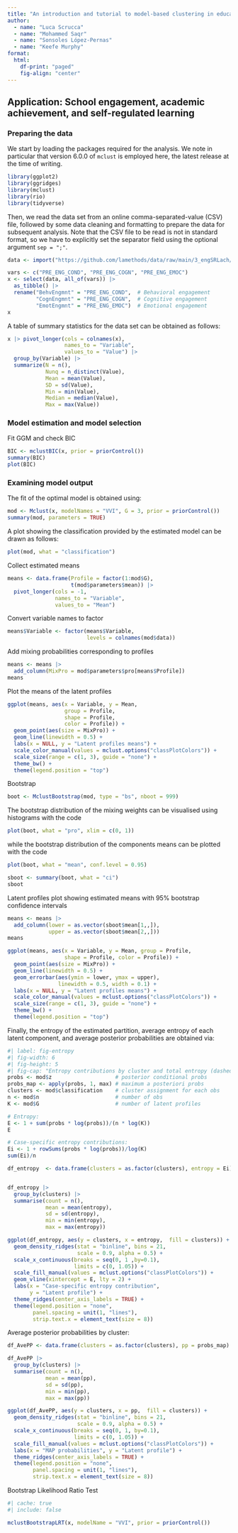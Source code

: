 ```yaml
---
title: "An introduction and tutorial to model-based clustering in education via latent profile analysis"
author:
  - name: "Luca Scrucca"
  - name: "Mohammed Saqr"
  - name: "Sonsoles López-Pernas"
  - name: "Keefe Murphy"
format: 
  html:
    df-print: "paged"
    fig-align: "center"
---
```

 
## Application: School engagement, academic achievement, and self-regulated learning

### Preparing the data
We start by loading the packages required for the analysis. We note in particular that version 6.0.0 of `mclust` is employed here, the latest release at the time of writing.
```r
library(ggplot2)
library(ggridges)
library(mclust)
library(rio)
library(tidyverse)
```
Then, we read the data set from an online comma-separated-value (CSV) file, followed by some data cleaning and formatting to prepare the data for subsequent analysis. Note that the CSV file to be read is not in standard format, so we have to explicitly set the separator field using the optional argument `sep = ";"`.
 
```r
data <- import("https://github.com/lamethods/data/raw/main/3_engSRLach/Manuscript_School%20Engagment.csv", sep = ";")
```

```r
vars <- c("PRE_ENG_COND", "PRE_ENG_COGN", "PRE_ENG_EMOC")
x <- select(data, all_of(vars)) |> 
  as_tibble() |>
  rename("BehvEngmnt" = "PRE_ENG_COND",  # Behavioral engagement
         "CognEngmnt" = "PRE_ENG_COGN",  # Cognitive engagement
         "EmotEngmnt" = "PRE_ENG_EMOC")  # Emotional engagement
x
```
A table of summary statistics for the data set can be obtained as follows:
```r
x |> pivot_longer(cols = colnames(x),
                  names_to = "Variable",
                  values_to = "Value") |>
  group_by(Variable) |>
  summarize(N = n(),
            Nunq = n_distinct(Value),
            Mean = mean(Value),
            SD = sd(Value),
            Min = min(Value),
            Median = median(Value),
            Max = max(Value))
```

### Model estimation and model selection
Fit GGM and check BIC
```r
BIC <- mclustBIC(x, prior = priorControl())
summary(BIC)
plot(BIC)
```

### Examining model output
The fit of the optimal model is obtained using:
```r
mod <- Mclust(x, modelNames = "VVI", G = 3, prior = priorControl())
summary(mod, parameters = TRUE)
```

A plot showing the classification provided by the estimated model can be drawn as follows:
```r
plot(mod, what = "classification") 
```

Collect estimated means
```r
means <- data.frame(Profile = factor(1:mod$G),
                    t(mod$parameters$mean)) |>
  pivot_longer(cols = -1,
               names_to = "Variable",
               values_to = "Mean")
```

Convert variable names to factor
```r
means$Variable <- factor(means$Variable, 
                         levels = colnames(mod$data))
```

Add mixing probabilities corresponding to profiles
```r
means <- means |> 
  add_column(MixPro = mod$parameters$pro[means$Profile])
means
```

Plot the means of the latent profiles
```r
ggplot(means, aes(x = Variable, y = Mean,
                  group = Profile, 
                  shape = Profile, 
                  color = Profile)) +
  geom_point(aes(size = MixPro)) +
  geom_line(linewidth = 0.5) +
  labs(x = NULL, y = "Latent profiles means") +
  scale_color_manual(values = mclust.options("classPlotColors")) +
  scale_size(range = c(1, 3), guide = "none") +
  theme_bw() +
  theme(legend.position = "top")
```

Bootstrap
```r
boot <- MclustBootstrap(mod, type = "bs", nboot = 999)
```
The bootstrap distribution of the mixing weights can be visualised using histograms with the code
```r
plot(boot, what = "pro", xlim = c(0, 1))
```
while the bootstrap distribution of the components means can be plotted with the code
```r
plot(boot, what = "mean", conf.level = 0.95)
```

```r
sboot <- summary(boot, what = "ci")
sboot
```

Latent profiles plot showing estimated means with 95% bootstrap confidence intervals
```r
means <- means |> 
  add_column(lower = as.vector(sboot$mean[1,,]),
             upper = as.vector(sboot$mean[2,,]))
means

ggplot(means, aes(x = Variable, y = Mean, group = Profile, 
                  shape = Profile, color = Profile)) +
  geom_point(aes(size = MixPro)) +
  geom_line(linewidth = 0.5) +
  geom_errorbar(aes(ymin = lower, ymax = upper), 
                linewidth = 0.5, width = 0.1) +
  labs(x = NULL, y = "Latent profiles means") +
  scale_color_manual(values = mclust.options("classPlotColors")) +
  scale_size(range = c(1, 3), guide = "none") +
  theme_bw() +
  theme(legend.position = "top")
```

Finally, the entropy of the estimated partition, average entropy of each latent component, and average posterior probabilities are obtained via:
```r
#| label: fig-entropy
#| fig-width: 6
#| fig-height: 5
#| fig-cap: "Entropy contributions by cluster and total entropy (dashed line)."
probs <- mod$z                    # posterior conditional probs
probs_map <- apply(probs, 1, max) # maximum a posteriori probs
clusters <- mod$classification    # cluster assignment for each obs
n <- mod$n                        # number of obs
K <- mod$G                        # number of latent profiles

# Entropy:
E <- 1 + sum(probs * log(probs))/(n * log(K))
E

# Case-specific entropy contributions:
Ei <- 1 + rowSums(probs * log(probs))/log(K)
sum(Ei)/n

df_entropy  <- data.frame(clusters = as.factor(clusters), entropy = Ei)


df_entropy |>
  group_by(clusters) |>
  summarise(count = n(),
            mean = mean(entropy),
            sd = sd(entropy),
            min = min(entropy),
            max = max(entropy))

ggplot(df_entropy, aes(y = clusters, x = entropy,  fill = clusters)) +
  geom_density_ridges(stat = "binline", bins = 21,
                      scale = 0.9, alpha = 0.5) +
  scale_x_continuous(breaks = seq(0, 1 ,by=0.1), 
                     limits = c(0, 1.05)) +
  scale_fill_manual(values = mclust.options("classPlotColors")) +
  geom_vline(xintercept = E, lty = 2) +
  labs(x = "Case-specific entropy contribution", 
       y = "Latent profile") +
  theme_ridges(center_axis_labels = TRUE) +
  theme(legend.position = "none",
        panel.spacing = unit(1, "lines"),
        strip.text.x = element_text(size = 8))
```
Average posterior probabilities by cluster:
```r
df_AvePP <- data.frame(clusters = as.factor(clusters), pp = probs_map)

df_AvePP |>
  group_by(clusters) |>
  summarise(count = n(),
            mean = mean(pp),
            sd = sd(pp),
            min = min(pp),
            max = max(pp))

ggplot(df_AvePP, aes(y = clusters, x = pp,  fill = clusters)) +
  geom_density_ridges(stat = "binline", bins = 21,
                      scale = 0.9, alpha = 0.5) +
  scale_x_continuous(breaks = seq(0, 1, by=0.1), 
                     limits = c(0, 1.05)) +
  scale_fill_manual(values = mclust.options("classPlotColors")) +
  labs(x = "MAP probabilities", y = "Latent profile") +
  theme_ridges(center_axis_labels = TRUE) +
  theme(legend.position = "none",
        panel.spacing = unit(1, "lines"),
        strip.text.x = element_text(size = 8)) 
```

Bootstrap Likelihood Ratio Test
```r
#| cache: true
#| include: false

mclustBootstrapLRT(x, modelName = "VVI", prior = priorControl())
```

